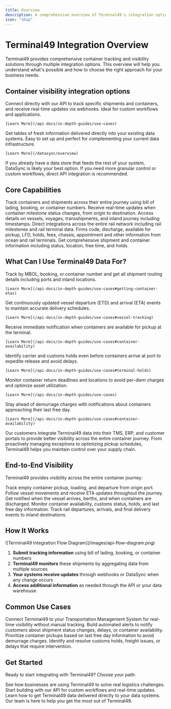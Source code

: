 ```yaml
---
title: Overview
description: A comprehensive overview of Terminal49's integration options, capabilities, and use cases for container tracking and visibility.
icon: "ship"
---
```


# Terminal49 Integration Overview

Terminal49 provides comprehensive container tracking and visibility solutions through multiple integration options. This overview will help you understand what's possible and how to choose the right approach for your business needs.

## Container visibility integration options

<CardGroup cols={2}>
  <Card title="API Integration" icon="code" color="#0D96F2">
    Connect directly with our API to track specific shipments and containers, and receive real-time updates via webhooks. Ideal for custom workflows and applications.

    [Learn More](/api-docs/in-depth-guides/use-cases)
  </Card>
  <Card title="DataSync" icon="database" color="#0D96F2">
    Get tables of fresh information delivered directly into your existing data systems. Easy to set up and perfect for complementing your current data infrastructure.

    [Learn More](/datasync/overview)
  </Card>
</CardGroup>

If you already have a data store that feeds the rest of your system, DataSync is likely your best option. If you need more granular control or custom workflows, direct API integration is recommended.

## Core Capabilities

<CardGroup cols={2}>
  <Card title="Shipment and Container Tracking" icon="ship" color="#0D96F2">
    Track containers and shipments across their entire journey using bill of lading, booking, or container numbers.
  </Card>
  <Card title="Container Milestone Events" icon="bell" color="#0D96F2">
    Receive real-time updates when container milestone status changes, from origin to destination.
  </Card>
  <Card title="Shipment Route Details" icon="route" color="#0D96F2">
    Access details on vessels, voyages, transshipments, and inland journey including timestamps.
  </Card>
  <Card title="Class-1 Rail Integration" icon="train" color="#0D96F2">
    Direct integrations across the entire rail network including rail milestones and rail terminal data.
  </Card>
  <Card title="Terminal Data" icon="warehouse" color="#0D96F2">
    Firms code, discharge, available for pickup, LFD, holds, fees, chassis, appointment and other information from ocean and rail terminals.
  </Card>
  <Card title="Shipment and Container Details" icon="box" color="#0D96F2">
    Get comprehensive shipment and container information including status, location, free time, and holds.
  </Card>
</CardGroup>

## What Can I Use Terminal49 Data For?

<CardGroup cols={2}>
  <Card title="Comprehensive Shipment Tracking" icon="magnifying-glass-location" color="#0D96F2">
    Track by MBOL, booking, or container number and get all shipment routing details including ports and inland locations.

    [Learn More](/api-docs/in-depth-guides/use-cases#getting-container-etas)
  </Card>
  <Card title="Real-time Vessel ETAs" icon="ship-arrival" color="#0D96F2">
    Get continuously updated vessel departure (ETD) and arrival (ETA) events to maintain accurate delivery schedules.

    [Learn More](/api-docs/in-depth-guides/use-cases#vessel-tracking)
  </Card>
  <Card title="Container Availability Monitoring" icon="box-check" color="#0D96F2">
    Receive immediate notification when containers are available for pickup at the terminal.

    [Learn More](/api-docs/in-depth-guides/use-cases#container-availability)
  </Card>
  <Card title="Proactive Hold Management" icon="unlock" color="#0D96F2">
    Identify carrier and customs holds even before containers arrive at port to expedite release and avoid delays.

    [Learn More](/api-docs/in-depth-guides/use-cases#terminal-holds)
  </Card>
  <Card title="Empty Return Tracking" icon="truck-container" color="#0D96F2">
    Monitor container return deadlines and locations to avoid per-diem charges and optimize asset utilization.

    [Learn More](/api-docs/in-depth-guides/use-cases)
  </Card>
  <Card title="Last Free Day Alerts" icon="calendar-exclamation" color="#0D96F2">
    Stay ahead of demurrage charges with notifications about containers approaching their last free day.

    [Learn More](/api-docs/in-depth-guides/use-cases#container-availability)
  </Card>
</CardGroup>

Our customers integrate Terminal49 data into their TMS, ERP, and customer portals to provide better visibility across the entire container journey. From proactively managing exceptions to optimizing pickup schedules, Terminal49 helps you maintain control over your supply chain.

## End-to-End Visibility

Terminal49 provides visibility across the entire container journey:

<Steps>
  <Step title="Origin Events">
    Track empty container pickup, loading, and departure from origin port.
  </Step>
  <Step title="Ocean Transit">
    Follow vessel movements and receive ETA updates throughout the journey.
  </Step>
  <Step title="Port Arrival">
    Get notified when the vessel arrives, berths, and when containers are discharged.
  </Step>
  <Step title="Terminal Status">
    Monitor container availability, customs status, holds, and last free day information.
  </Step>
  <Step title="Inland Movement">
    Track rail departures, arrivals, and final delivery events to inland destinations.
  </Step>
</Steps>

## How It Works

<Frame>
  ![Terminal49 Integration Flow Diagram](/images/api-flow-diagram.png)
</Frame>

1. **Submit tracking information** using bill of lading, booking, or container numbers
2. **Terminal49 monitors** these shipments by aggregating data from multiple sources
3. **Your systems receive updates** through webhooks or DataSync when any change occurs
4. **Access additional information** as needed through the API or your data warehouse

## Common Use Cases

<CardGroup cols={2}>
  <Card title="TMS Integration" icon="computer" color="#0D96F2">
    Connect Terminal49 to your Transportation Management System for real-time visibility without manual tracking.
  </Card>

  <Card title="Customer Notifications" icon="envelope" color="#0D96F2">
    Build automated alerts to notify customers about shipment status changes, delays, or container availability.
  </Card>

  <Card title="Drayage Optimization" icon="truck" color="#0D96F2">
    Prioritize container pickups based on last free day information to avoid demurrage charges.
  </Card>

  <Card title="Exception Management" icon="exclamation-triangle" color="#0D96F2">
    Identify and resolve customs holds, freight issues, or delays that require intervention.
  </Card>
</CardGroup>

## Get Started

Ready to start integrating with Terminal49? Choose your path:

<CardGroup cols={2}>
  <Card title="Explore Use Cases" icon="lightbulb" color="#0D96F2" href="/api-docs/in-depth-guides/use-cases">
    See how businesses are using Terminal49 to solve real logistics challenges.
  </Card>

  <Card title="API Integration" icon="code" color="#0D96F2" href="/api-docs/in-depth-guides/quickstart">
    Start building with our API for custom workflows and real-time updates.
  </Card>

  <Card title="DataSync Setup" icon="database" color="#0D96F2" href="/datasync/overview">
    Learn how to get Terminal49 data delivered directly to your data systems.
  </Card>

  <Card title="Contact Us" icon="phone" color="#0D96F2" href="https://www.terminal49.com/contact/">
    Our team is here to help you get the most out of Terminal49.
  </Card>
</CardGroup>
